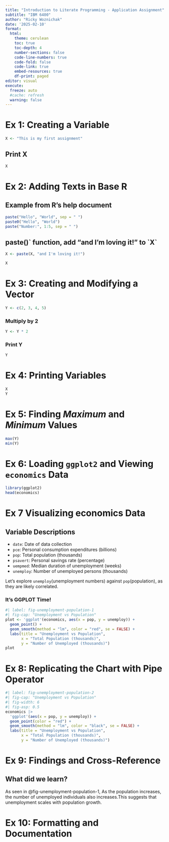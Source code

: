 ```yaml
---
title: "Introduction to Literate Programming - Application Assignment"
subtitle: "IBM 6400"
author: "Ricky Woznichak"
date: '2025-02-10'
format:
  html:
    theme: cerulean
    toc: true
    toc-depth: 4
    number-sections: false
    code-line-numbers: true
    code-fold: false
    code-link: true
    embed-resources: true
    df-print: paged
editor: visual
execute: 
  freeze: auto
  #cache: refresh
  warning: false
---
```


# Ex 1: Creating a Variable

```r
X <- "This is my first assignment"
```

## Print X

```r
X
```

# Ex 2: Adding Texts in Base R

## Example from R's help document

```r
paste("Hello", "World", sep = " ")  
paste0("Hello", "World")  
paste("Number:", 1:5, sep = " ")  
```

## paste()\` function, add "and I'm loving it!" to \`X\`

```r
X <- paste(X, "and I'm loving it!")
```

```r
X
```

# Ex 3: Creating and Modifying a Vector

```r
Y <- c(2, 3, 4, 5)
```

### Multiply by 2

```r
Y <- Y * 2  
```

### Print Y

```r
Y  
```

# Ex 4: Printing Variables

```r
X
Y
```

# Ex 5: Finding *Maximum* and *Minimum* Values

```r
max(Y)
min(Y)
```

# Ex 6: Loading `ggplot2` and Viewing `economics` Data

```r
library(ggplot2)
head(economics)
```

# Ex 7 Visualizing economics Data

## Variable Descriptions

-   `date`: Date of data collection
-   `pce`: Personal consumption expenditures (billions)
-   `pop`: Total population (thousands)
-   `psavert`: Personal savings rate (percentage)
-   `uempmed`: Median duration of unemployment (weeks)
-   `unemploy`: Number of unemployed persons (thousands)

::: callout-note
Let's explore `unemploy`(unemployment numbers) against `pop`(population), as they are likely correlated.
:::

### **It's GGPLOT Time!**

```r
#| label: fig-unemployment-population-1
#| fig-cap: "Unemployment vs Population"
plot <- 'ggplot'(economics, aes(x = pop, y = unemploy)) +
  geom_point() +
  geom_smooth(method = "lm", color = "red", se = FALSE) +
  labs(title = "Unemployment vs Population",
       x = "Total Population (thousands)",
       y = "Number of Unemployed (thousands)")
plot
```

# Ex 8: Replicating the Chart with Pipe Operator

```r
#| label: fig-unemployment-population-2
#| fig-cap: "Unemployment vs Population"
#| fig-width: 6
#| fig-asp: 0.5
economics |>
  'ggplot'(aes(x = pop, y = unemploy)) +
  geom_point(color = "red") +
  geom_smooth(method = "lm", color = "black", se = FALSE) +
  labs(title = "Unemployment vs Population",
       x = "Total Population (thousands)",
       y = "Number of Unemployed (thousands)")

```

# Ex 9: Findings and Cross-Reference

::: {.callout-important appearance="simple"}
## What did we learn?

As seen in @fig-unemployment-population-1, As the population increases, the number of unemployed individuals also increases.This suggests that unemployment scales with population growth.
:::

# Ex 10: Formatting and Documentation
